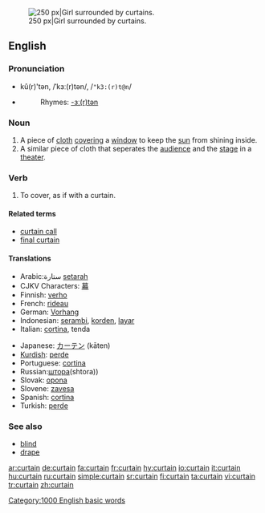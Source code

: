 [[Image:Jan Vermeer van Delft 003.jpg|thumb|right|250 px|Girl surrounded by curtains.]]
==English==

===Pronunciation===
*kû(r)'tən, /ˈkɜː(r)tən/, /<tt>"k3:(r)t@n</tt>/
*{{audio|en-us-curtain.ogg|Audio (US)}}
*:Rhymes: [[Rhymes:English:-ɜː(r)tən|-ɜː(r)tən]]

===Noun===
{{en-noun}}
# A piece of [[cloth]] [[cover]]ing a [[window]] to keep the [[sun]] from shining inside.
# A similar piece of cloth that seperates the [[audience]] and the [[stage]] in a [[theater]]. 

===Verb===
{{en-verb}}
# To cover, as if with a curtain.  

====Related terms====
*[[curtain call]]
*[[final curtain]]

====Translations====
{{top}}
*Arabic:ستارة [[setarah]]
*CJKV Characters: [[幕]]
*Finnish: [[verho]]
*French: [[rideau]] {{m}}
*German: [[Vorhang]] {{m}}
*Indonesian: [[serambi]], [[korden]], [[layar]]
*Italian: [[cortina]], tenda {{f}}
{{mid}}
*Japanese: [[カーテン]] (kāten)
*[[Kurdish]]: [[perde]] {{f}}
*Portuguese: [[cortina]] {{f}}
*Russian:[[шторa]](shtora))
*Slovak: [[opona]] {{f}}
*Slovene: [[zavesa]] {{f}}
*Spanish: [[cortina]] {{f}}
*Turkish: [[perde]]
{{bottom}}

===See also===
*[[blind]]
*[[drape]]

[[Category:1000 English basic words]]

[[ar:curtain]]
[[de:curtain]]
[[fa:curtain]]
[[fr:curtain]]
[[hy:curtain]]
[[io:curtain]]
[[it:curtain]]
[[hu:curtain]]
[[ru:curtain]]
[[simple:curtain]]
[[sr:curtain]]
[[fi:curtain]]
[[ta:curtain]]
[[vi:curtain]]
[[tr:curtain]]
[[zh:curtain]]